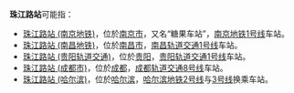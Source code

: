 '''珠江路站'''可能指：
* [[珠江路站_(南京地铁)|珠江路站 (南京地铁)]]，位於[[南京市|南京市]]，又名“糖果车站”，[[南京地铁|南京地铁]][[南京地铁1号线|1号线]]车站。
* [[珠江路站_(南昌地铁)|珠江路站 (南昌地铁)]]，位於[[南昌市|南昌市]]，[[南昌轨道交通|南昌轨道交通]][[南昌轨道交通1号线|1号线]]车站。
* [[珠江路站_(贵阳轨道交通)|珠江路站 (贵阳轨道交通)]]，位於[[贵阳|贵阳]]，[[贵阳轨道交通|贵阳轨道交通]][[贵阳轨道交通1号线|1号线]]车站。
* [[珠江路站_(成都市)|珠江路站 (成都市)]]，位於[[成都|成都]]，[[成都轨道交通|成都轨道交通]][[成都地铁8号线|8号线]]车站。
* [[珠江路站_(哈尔滨)|珠江路站 (哈尔滨)]]，位於[[哈尔滨|哈尔滨]]，[[哈尔滨地铁|哈尔滨地铁]][[哈尔滨地铁2号线|2号线]]与[[哈尔滨地铁3号线|3号线]]换乘车站。

{{disambig|cat=四字车站名消歧义}}